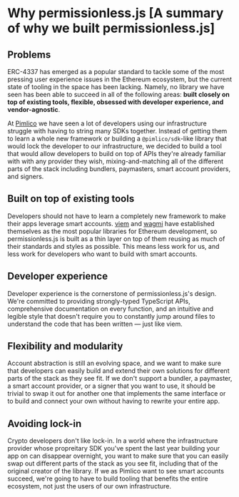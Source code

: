 # Why permissionless.js [A summary of why we built permissionless.js]

## Problems

ERC-4337 has emerged as a popular standard to tackle some of the most pressing user experience issues in the Ethereum ecosystem, but the current state of tooling in the space has been lacking. Namely, no library we have seen has been able to succeed in all of the following areas: **built closely on top of existing tools, flexible, obsessed with developer experience, and vendor-agnostic**.

At [Pimlico](https://pimlico.io) we have seen a lot of developers using our infrastructure struggle with having to string many SDKs together. Instead of getting them to learn a whole new framework or building a `@pimlico/sdk`-like library that would lock the developer to our infrastructure, we decided to build a tool that would allow developers to build on top of APIs they're already familiar with with any provider they wish, mixing-and-matching all of the different parts of the stack including bundlers, paymasters, smart account providers, and signers.

## Built on top of existing tools

Developers should not have to learn a completely new framework to make their apps leverage smart accounts. [viem](https://viem.sh) and [wagmi](https://wagmi.sh) have established themselves as the most popular libraries for Ethereum development, so permissionless.js is built as a thin layer on top of them reusing as much of their standards and styles as possible. This means less work for us, and less work for developers who want to build with smart accounts.

## Developer experience

Developer experience is the cornerstone of permissionless.js's design. We're committed to providing strongly-typed TypeScript APIs, comprehensive documentation on every function, and an intuitive and legible style that doesn't require you to constantly jump around files to understand the code that has been written — just like viem. 

## Flexibility and modularity

Account abstraction is still an evolving space, and we want to make sure that developers can easily build and extend their own solutions for different parts of the stack as they see fit. If we don't support a bundler, a paymaster, a smart account provider, or a signer that you want to use, it should be trivial to swap it out for another one that implements the same interface or to build and connect your own without having to rewrite your entire app.

## Avoiding lock-in

Crypto developers don't like lock-in. In a world where the infrastructure provider whose propreitary SDK you've spent the last year building your app on can disappear overnight, you want to make sure that you can easily swap out different parts of the stack as you see fit, including that of the original creator of the library. If we as Pimlico want to see smart accounts succeed, we're going to have to build tooling that benefits the entire ecosystem, not just the users of our own infrastructure.
